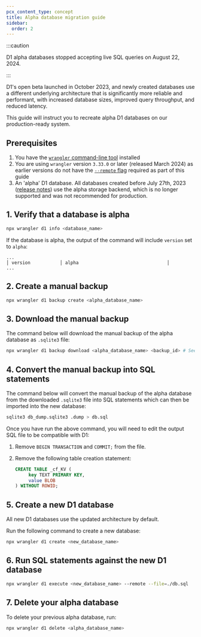 ```yaml
---
pcx_content_type: concept
title: Alpha database migration guide
sidebar:
  order: 2
---
```


:::caution

D1 alpha databases stopped accepting live SQL queries on August 22, 2024.

:::

D1's open beta launched in October 2023, and newly created databases use a different underlying architecture that is significantly more reliable and performant, with increased database sizes, improved query throughput, and reduced latency.

This guide will instruct you to recreate alpha D1 databases on our production-ready system.

## Prerequisites

1. You have the [`wrangler` command-line tool](/workers/wrangler/install-and-update/) installed
2. You are using `wrangler` version `3.33.0` or later (released March 2024) as earlier versions do not have the [`--remote` flag](/d1/platform/changelog/#change-in-wrangler-d1-execute-default) required as part of this guide
3. An 'alpha' D1 database. All databases created before July 27th, 2023 ([release notes](/d1/platform/changelog/#new-default-storage-subsystem)) use the alpha storage backend, which is no longer supported and was not recommended for production.

## 1. Verify that a database is alpha

```sh
npx wrangler d1 info <database_name>
```

If the database is alpha, the output of the command will include `version` set to `alpha`:

```
...
│ version           │ alpha                                 │
...
```

## 2. Create a manual backup

```sh
npx wrangler d1 backup create <alpha_database_name>
```

## 3. Download the manual backup

The command below will download the manual backup of the alpha database as `.sqlite3` file:

```sh
npx wrangler d1 backup download <alpha_database_name> <backup_id> # See available backups with wrangler d1 backup list <database_name>
```

## 4. Convert the manual backup into SQL statements

The command below will convert the manual backup of the alpha database from the downloaded `.sqlite3` file into SQL statements which can then be imported into the new database:

```sh
sqlite3 db_dump.sqlite3 .dump > db.sql
```

Once you have run the above command, you will need to edit the output SQL file to be compatible with D1:

1. Remove `BEGIN TRANSACTION` and `COMMIT;` from the file.
2. Remove the following table creation statement:

   ```sql
   CREATE TABLE _cf_KV (
    	key TEXT PRIMARY KEY,
    	value BLOB
   ) WITHOUT ROWID;
   ```

## 5. Create a new D1 database

All new D1 databases use the updated architecture by default.

Run the following command to create a new database:

```sh
npx wrangler d1 create <new_database_name>
```

## 6. Run SQL statements against the new D1 database

```sh
npx wrangler d1 execute <new_database_name> --remote --file=./db.sql
```

## 7. Delete your alpha database

To delete your previous alpha database, run:

```sh
npx wrangler d1 delete <alpha_database_name>
```
